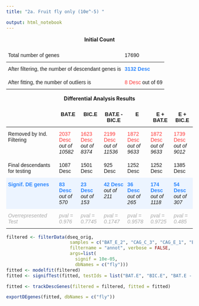 ```yaml
---
title: "2a. Fruit fly only (10e^-5) "

output: html_notebook
---
```

<p style="text-align:center;"><b>Initial Count</b></p>

<style type="text/css">
.tg  {border:none;border-collapse:collapse;border-spacing:0;}
.tg td{border-style:solid;border-width:0px;font-family:Arial, sans-serif;font-size:14px;overflow:hidden;
  padding:7px 15px;word-break:normal;}
.tg th{border-style:solid;border-width:0px;font-family:Arial, sans-serif;font-size:14px;font-weight:normal;
  overflow:hidden;padding:7px 15px;word-break:normal;}
.tg .tg-73oq{border-color:#000000;text-align:left;vertical-align:top}
</style>
<table class="tg">
<thead>
  <tr>
    <th class="tg-73oq">Total number of genes</th>
    <th class="tg-73oq">17690</th>
  </tr>
</thead>
<tbody>
  <tr>
    <td class="tg-73oq">After filtering, the number of descendant genes is</td>
    <td class="tg-73oq"><span style="font-weight:bold;color:#2B86FF">3132 Desc</span></td>
  </tr>
  <tr>
    <td class="tg-73oq">After fitting, the number of outliers is</td>
    <td class="tg-73oq"><span style="color:#FF3838">8 Desc</span> out of 69</td>
  </tr>
</tbody>
</table>
 

<p style="text-align:center;"><b>Differential Analysis Results</b></p>
<style type="text/css">
.tg  {border:none;border-collapse:collapse;border-spacing:0;}
.tg td{border-style:solid;border-width:0px;font-family:Arial, sans-serif;font-size:14px;overflow:hidden;
  padding:10px 5px;word-break:normal;}
.tg th{border-style:solid;border-width:0px;font-family:Arial, sans-serif;font-size:14px;font-weight:normal;
  overflow:hidden;padding:10px 5px;word-break:normal;}
.tg .tg-65px{background-color:#ecf4ff;border-color:#000000;text-align:left;vertical-align:top}
.tg .tg-7btt{border-color:inherit;font-weight:bold;text-align:center;vertical-align:top}
.tg .tg-0pky{border-color:inherit;text-align:left;vertical-align:top}
.tg .tg-73oq{border-color:#000000;text-align:left;vertical-align:top}
</style>
<table class="tg">
<thead>
  <tr>
    <th class="tg-0pky"></th>
    <th class="tg-7btt">BAT.E</th> 
    <th class="tg-7btt">BIC.E</th> 
    <th class="tg-7btt">BAT.E - BIC.E</th> 
    <th class="tg-7btt">E</th> 
    <th class="tg-7btt">E + BAT.E</th> 
    <th class="tg-7btt">E + BIC.E</th>
  </tr>
</thead>
<tbody>
  <tr>
    <td class="tg-73oq">Removed by Ind. Filtering</td>
    <td class="tg-73oq"><span style="color:#FF3838">2037 Desc</span><br><span style="font-style:italic">out of 10582</span></td> 
    <td class="tg-73oq"><span style="color:#FF3838">1623 Desc</span><br><span style="font-style:italic">out of 8374</span></td> 
    <td class="tg-73oq"><span style="color:#FF3838">2199 Desc</span><br><span style="font-style:italic">out of 11536</span></td> 
    <td class="tg-73oq"><span style="color:#FF3838">1872 Desc</span><br><span style="font-style:italic">out of 9633</span></td> 
    <td class="tg-73oq"><span style="color:#FF3838">1872 Desc</span><br><span style="font-style:italic">out of 9633</span></td> 
    <td class="tg-73oq"><span style="color:#FF3838">1739 Desc</span><br><span style="font-style:italic">out of 9012</span></td>
  </tr>
  <tr>
    <td class="tg-73oq">Final descendants for testing&nbsp;&nbsp;&nbsp;&nbsp;&nbsp;&nbsp;</td>
    <td class="tg-73oq">1087 Desc</td> 
    <td class="tg-73oq">1501 Desc</td> 
    <td class="tg-73oq">925 Desc</td> 
    <td class="tg-73oq">1252 Desc</td> 
    <td class="tg-73oq">1252 Desc</td> 
    <td class="tg-73oq">1385 Desc</td>
  </tr>
  <tr>
    <td class="tg-65px"><span style="font-weight:bold;color:#2B86FF">Signif. DE genes</span></td>
    <td class="tg-65px"><span style="font-weight:bold;color:#2B86FF">83 Desc</span><br><span style="font-style:italic">out of 570</span></td> 
    <td class="tg-65px"><span style="font-weight:bold;color:#2B86FF">23 Desc</span><br><span style="font-style:italic">out of 153</span></td> 
    <td class="tg-65px"><span style="font-weight:bold;color:#2B86FF">42 Desc</span><br><span style="font-style:italic">out of 211</span></td> 
    <td class="tg-65px"><span style="font-weight:bold;color:#2B86FF">36 Desc</span><br><span style="font-style:italic">out of 265</span></td> 
    <td class="tg-65px"><span style="font-weight:bold;color:#2B86FF">174 Desc</span><br><span style="font-style:italic">out of 1118</span></td> 
    <td class="tg-65px"><span style="font-weight:bold;color:#2B86FF">54 Desc</span><br><span style="font-style:italic">out of 307</span></td>
  </tr>
  <tr>
    <td class="tg-0pky"><span style="font-style:italic;color:#AAA">Overrepresented Test</span></td>
    <td class="tg-0pky"><span style="font-style:italic;color:#AAA">pval = 0.976</span></td> 
    <td class="tg-0pky"><span style="font-style:italic;color:#AAA">pval = 0.7745</span></td> 
    <td class="tg-0pky"><span style="font-style:italic;color:#AAA">pval = 0.1747</span></td> 
    <td class="tg-0pky"><span style="font-style:italic;color:#AAA">pval = 0.9578</span></td> 
    <td class="tg-0pky"><span style="font-style:italic;color:#AAA">pval = 0.9725</span></td> 
    <td class="tg-0pky"><span style="font-style:italic;color:#AAA">pval = 0.485</span></td>
  </tr>
</tbody>
</table>
   
   
```r
filtered <- filterData(dseq_orig, 
                        samples = c("BAT_E_2", "CAG_C_3", "CAG_E_1", "BIC_C_3"),
                        filtername = "annot", verbose = FALSE,
                        args=list(
                          signif = 10e-05, 
                          dbNames = c("fly")))
fitted <- modelfit(filtered)
fitted <- signifTest(fitted, testIds = list("BAT.E", "BIC.E", "BAT.E - BIC.E", "E", "E + BAT.E", "E + BIC.E"))

fitted <- trackDescGenes(filtered = filtered, fitted = fitted)
```


```r
exportDEgenes(fitted, dbNames = c("fly"))
```

